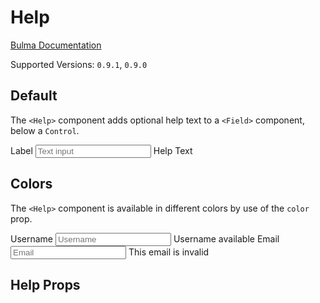 

<Meta title="Form/Help" component={Help} />

# Help

[Bulma Documentation](https://bulma.io/documentation/form/general/)

Supported Versions: `0.9.1`, `0.9.0`

## Default

The `<Help>` component adds optional help text to a `<Field>` component, below a `Control`.

<Canvas>
  <Story name="Default">
    <Field>
      <Label>Label</Label>
      <Control>
        <Input placeholder="Text input" />
      </Control>
      <Help>Help Text</Help>
    </Field>
  </Story>
</Canvas>

## Colors

The `<Help>` component is available in different colors by use of the `color` prop.

<Canvas>
  <Story name="Colors">
    <Field>
      <Label>Username</Label>
      <Control>
        <Input color="success" placeholder="Username" />
      </Control>
      <Help color="success">Username available</Help>
    </Field>
    <Field>
      <Label>Email</Label>
      <Control>
        <Input color="danger" placeholder="Email" />
      </Control>
      <Help color="danger">This email is invalid</Help>
    </Field>
  </Story>
</Canvas>

## Help Props

<ArgsTable of={Help} />
